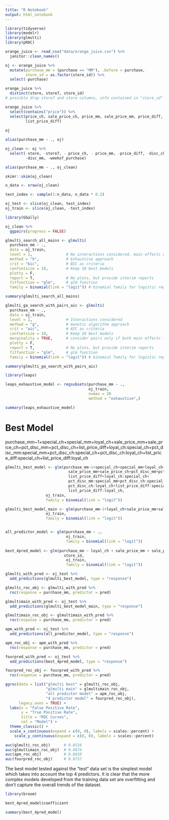```yaml
---
title: "R Notebook"
output: html_notebook
---
```


```r

library(tidyverse)
library(modelr)
library(glmulti)
library(pROC)

```

```r

orange_juice <- read_csv("data/orange_juice.csv") %>% 
  janitor::clean_names()

```

```r

oj <- orange_juice %>% 
  mutate(purchase_mm = (purchase == "MM"), .before = purchase, 
         store_id = as.factor(store_id)) %>% 
  select(-purchase)

orange_juice %>% 
  distinct(store, store7, store_id)
# possible drop store7 and store columns, info contained in "store_id" column

```

```r
orange_juice %>% 
  select(contains("price")) %>% 
  select(price_ch, sale_price_ch, price_mm, sale_price_mm, price_diff,
         list_price_diff)
  
oj

```

```r

alias(purchase_mm ~ ., oj)

```

```r

oj_clean <- oj %>% 
  select(-store, -store7, - price_ch, - price_mm, -price_diff, -disc_ch,
         -disc_mm, -weekof_purchase)

alias(purchase_mm ~ ., oj_clean)

skimr::skim(oj_clean)

```

```r

n_data <- nrow(oj_clean)

test_index <- sample(1:n_data, n_data * 0.2)

oj_test <- slice(oj_clean, test_index)
oj_train <- slice(oj_clean, -test_index)

```



```r

library(GGally)

oj_clean %>% 
  ggpairs(progress = FALSE)

```


```r

glmulti_search_all_mains <- glmulti(
  purchase_mm ~ ., 
  data = oj_train,
  level = 1,               # No interactions considered, main effects only
  method = "h",            # Exhaustive approach
  crit = "bic",            # BIC as criteria
  confsetsize = 10,        # Keep 10 best models
  plotty = F, 
  report = T,              # No plots, but provide interim reports
  fitfunction = "glm",     # glm function
  family = binomial(link = "logit")) # binomial family for logistic regression

summary(glmulti_search_all_mains)

```

```r

glmulti_ga_search_with_pairs_aic <- glmulti(
  purchase_mm ~ .,
  data = oj_train,
  level = 2,               # Interactions considered
  method = "g",            # Genetic algorithm approach
  crit = "aic",            # AIC as criteria
  confsetsize = 10,        # Keep 10 best models
  marginality = TRUE,      # consider pairs only if both main effects in model
  plotty = F, 
  report = T,              # No plots, but provide interim reports
  fitfunction = "glm",     # glm function
  family = binomial(link = "logit")) # binomial family for logistic regression

summary(glmulti_ga_search_with_pairs_aic)

```

```r

library(leaps)

leaps_exhaustive_model <- regsubsets(purchase_mm ~ .,
                                     oj_train,
                                     nvmax = 20                                     ,
                                     method = "exhaustive",)

summary(leaps_exhaustive_model)

```


# Best Model
purchase_mm~1+special_ch+special_mm+loyal_ch+sale_price_mm+sale_price_ch+pct_disc_mm+pct_disc_ch+list_price_diff+loyal_ch:special_ch+pct_disc_mm:special_mm+pct_disc_ch:special_ch+pct_disc_ch:loyal_ch+list_price_diff:special_ch+list_price_diff:loyal_ch

```r
glmulti_best_model <- glm(purchase_mm~1+special_ch+special_mm+loyal_ch+
                            sale_price_mm+sale_price_ch+pct_disc_mm+pct_disc_ch+
                            list_price_diff+loyal_ch:special_ch+
                            pct_disc_mm:special_mm+pct_disc_ch:special_ch+
                            pct_disc_ch:loyal_ch+list_price_diff:special_ch+
                            list_price_diff:loyal_ch,
                  oj_train,
                  family = binomial(link = "logit"))

glmulti_best_model_main <- glm(purchase_mm~1+loyal_ch+sale_price_mm+sale_price_ch,
                  oj_train,
                  family = binomial(link = "logit"))


all_predictor_model <- glm(purchase_mm ~ .,
                           oj_train,
                           family = binomial(link = "logit"))
                           
best_4pred_model <- glm(purchase_mm ~ loyal_ch + sale_price_mm + sale_price_ch +
                          store_id,
                           oj_train,
                           family = binomial(link = "logit"))

```

```r

glmulti_with_pred <- oj_test %>% 
  add_predictions(glmulti_best_model, type = "response")

glmulti_roc_obj <- glmulti_with_pred %>% 
  roc(response = purchase_mm, predictor = pred)

glmultimain_with_pred <- oj_test %>% 
  add_predictions(glmulti_best_model_main, type = "response")

glmultimain_roc_obj <- glmultimain_with_pred %>% 
  roc(response = purchase_mm, predictor = pred)

apm_with_pred <- oj_test %>% 
  add_predictions(all_predictor_model, type = "response")

apm_roc_obj <- apm_with_pred %>% 
  roc(response = purchase_mm, predictor = pred)

fourpred_with_pred <- oj_test %>% 
  add_predictions(best_4pred_model, type = "response")

fourpred_roc_obj <- fourpred_with_pred %>% 
  roc(response = purchase_mm, predictor = pred)

```

```r

ggroc(data = list("glmulti best" = glmulti_roc_obj,
                  "glmulti main" = glmultimain_roc_obj,
                  "all predictor model" = apm_roc_obj,
                  "4 predictor model" = fourpred_roc_obj),
      legacy.axes = TRUE) +
  labs(x = "False Positive Rate",
       y = "True Positive Rate", 
       title = "ROC Curves",
       col = "Model") +
  theme_classic() +
  scale_x_continuous(expand = c(0, 0), labels = scales::percent) +
    scale_y_continuous(expand = c(0, 0), labels = scales::percent)

```

```r

auc(glmulti_roc_obj)      # 0.8516
auc(glmultimain_roc_obj)  # 0.8674
auc(apm_roc_obj)          # 0.8658
auc(fourpred_roc_obj)     # 0.8737

```

The best model tested against the "test" data set is the simplest model which takes into account the top 4 predictors. It is clear that the more complex models developed from the training data set are overfitting and don't capture the overall trends of the dataset.


```r
library(broom)

best_4pred_model$coefficient

summary(best_4pred_model)

```
